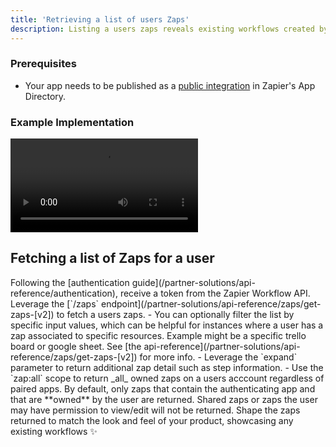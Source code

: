 ```yaml
---
title: 'Retrieving a list of users Zaps'
description: Listing a users zaps reveals existing workflows created by users.
---
```


### Prerequisites

- Your app needs to be published as a [public integration](https://platform.zapier.com/quickstart/private-vs-public-integrations) in Zapier's App Directory.


### Example Implementation 

<Frame caption="Unbounce uses the /zaps endpoint to display users' Zaps using their integration directly within the Unbounce platform.">
  <video
  controls
  className="w-full aspect-video"
  src="https://cdn.zappy.app/c272eef3c4261c529e8e9e0ce9d5630b.mp4"
></video>
</Frame>

## Fetching a list of Zaps for a user

<Steps>
    <Step title="Authenticate with Zapier">
        Following the [authentication guide](/partner-solutions/api-reference/authentication), receive a token from the Zapier Workflow API.
    </Step>
    <Step title="Create your request, and filter as needed">
        Leverage the [`/zaps` endpoint](/partner-solutions/api-reference/zaps/get-zaps-[v2]) to fetch a users zaps.
        - You can optionally filter the list by specific input values, which can be helpful for instances where a user has a zap associated to specific resources. Example might be a specific trello board or google sheet. See [the api-reference](/partner-solutions/api-reference/zaps/get-zaps-[v2]) for more info. 
        - Leverage the `expand` parameter to return 
        additional zap detail such as step information.
        - Use the `zap:all` scope to return _all_ owned zaps on a users acccount regardless of paired apps. 
        <Info> By default, only zaps that contain the authenticating app and that are **owned** by the user are returned. Shared zaps or zaps the user may have permission to view/edit will not be returned. </Info>
    </Step>
    <Step title="Integrate with your product">
        Shape the zaps returned to match the look and feel of your product, showcasing any existing workflows ✨
    </Step>
</Steps>
